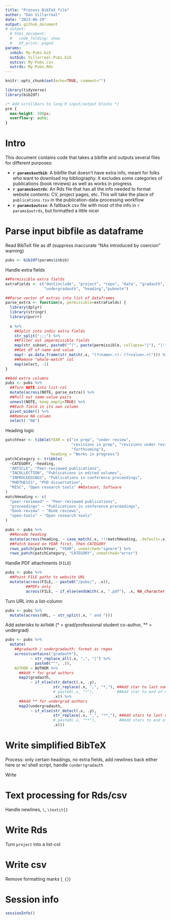 ```yaml
---
title: "Process BibTeX file"
author: "Dan Villarreal"
date: "2023-06-29"
output: github_document
# output: 
  # html_document:
  #   code_folding: show
  #   df_print: paged
params:
  inbib: My-Pubs.bib
  outbib: Villarreal-Pubs.bib
  outcsv: My-Pubs.csv
  outrds: My-Pubs.Rds
---
```


```r
knitr::opts_chunk$set(echo=TRUE, comment="")

library(tidyverse)
library(bib2df)
```

```css
/* Add scrollbars to long R input/output blocks */
pre {
  max-height: 300px;
  overflow-y: auto;
}
```

# Intro

This document contains code that takes a bibfile and outputs several files for different purposes:

- **`r params$outbib`**: A bibfile that doesn't have extra info, meant for folks who want to download my bibliography. It excludes some categories of publications (book reviews) as well as works in progress
- **`r params$outrds`**: An Rds file that has all the info needed to format website contents: CV, project pages, etc. This will take the place of `publications.tsv` in the publication-data-processing workflow
- **`r params$outcsv`**: A fallback csv file with most of the info in `r params$outrds`, but formatted a little nicer




# Parse input bibfile as dataframe

Read BibTeX file as df (suppress inaccurate "NAs introduced by coercion" warning)

```r
pubs <- bib2df(params$inbib)
```


Handle extra fields

```r
##Permissible extra fields
extraFields <- c("dontinclude", "project", "repo", "data", "gradauth", 
                 "undergradauth", "heading","pubnote")

##Parse vector of extras into list of dataframes
parse_extra <- function(x, permissible=extraFields) {
  library(dplyr)
  library(stringr)
  library(purrr)
  
  x %>% 
    ##Split into indiv extra fields
    str_split(";;;") %>%
    ##Filter out impermissible fields
    map(str_subset, paste0("^(", paste(permissible, collapse="|"), "):")) %>% 
    ##Get df of name and value
    map(~ as.data.frame(str_match(.x, "(?<name>.+): (?<value>.+)"))) %>% 
    ##Remove "whole-match" col
    map(select, -1)
}

##Add extra columns
pubs <- pubs %>% 
  ##Turn NOTE into list-col
  mutate(across(NOTE, parse_extra)) %>% 
  ##Pull out name-value pairs
  unnest(NOTE, keep_empty=TRUE) %>% 
  ##Each field in its own column
  pivot_wider() %>% 
  ##Remove NA column
  select(-"NA")
```

Heading logic


```r
patchYear <- tibble(YEAR = c("in prep", "under review", 
                             "revisions in prep", "revisions under review", 
                             "forthcoming"),
                    heading = "Works in progress")
patchCategory <- tribble(
  ~CATEGORY, ~heading,
  "ARTICLE", "Peer-reviewed publications",
  "INCOLLECTION", "Publications in edited volumes",
  "INPROCEEDINGS", "Publications in conference proceedings",
  "PHDTHESIS", "PhD dissertation",
  "MISC", "Open research tools" ##Dataset, Software
)
matchHeading <- c(
  "peer-reviewed" ~ "Peer-reviewed publications",
  "proceedings" ~ "Publications in conference proceedings",
  "book-review" ~ "Book reviews",
  "open-tools" ~ "Open research tools"
)

pubs <- pubs %>% 
  ##Recode heading
  mutate(across(heading, ~ case_match(.x, !!!matchHeading, .default=.x))) %>% 
  ##Patch based on YEAR first, then CATEGORY
  rows_patch(patchYear, "YEAR", unmatched="ignore") %>% 
  rows_patch(patchCategory, "CATEGORY", unmatched="error")
```


Handle PDF attachments (`FILE`)

```r
pubs <- pubs %>% 
  ##Point FILE paths to website URL
  mutate(across(FILE, ~ paste0("/pubs/", .x)),
         ##PDFs only
         across(FILE, ~ if_else(endsWith(.x, ".pdf"), .x, NA_character_)))
```


Turn URL into a list-column

```r
pubs <- pubs %>% 
  mutate(across(URL, ~ str_split(.x, " and ")))
```


Add asterisks to `AUTHOR` (\* = grad/professional student co-author, \*\* = undergrad)

```r
pubs <- pubs %>%
  mutate(
    ##gradauth / undergradauth: format as regex
    across(contains("gradauth"), 
           ~ str_replace_all(.x, ",", "|") %>% 
             paste0("^", .)),
    AUTHOR = AUTHOR %>% 
      ##Add * for grad authors
      map2(gradauth,
           ~ if_else(str_detect(.x, .y),
                     str_replace(.x, ",", "*,"), ##Add star to last name
                     # paste0(.x, "*"),          ##Add star to end of name
                     .x)) %>% 
      ##Add ** for undergrad authors
      map2(undergradauth,
           ~ if_else(str_detect(.x, .y),
                     str_replace(.x, ",", "**,"), ##Add stars to last name
                     # paste0(.x, "**"),          ##Add stars to end of name
                     .x)))
```



# Write simplified BibTeX

Process: only certain headings, no extra fields, add newlines back either here or w/ shell script, handle `(under)gradauth`


Write


# Text processing for Rds/csv

Handle newlines, `\`, `\textit{}`


# Write Rds

Turn `project` into a list-col


# Write csv

Remove formatting marks (`_{}`)





# Session info

```r
sessionInfo()
```

